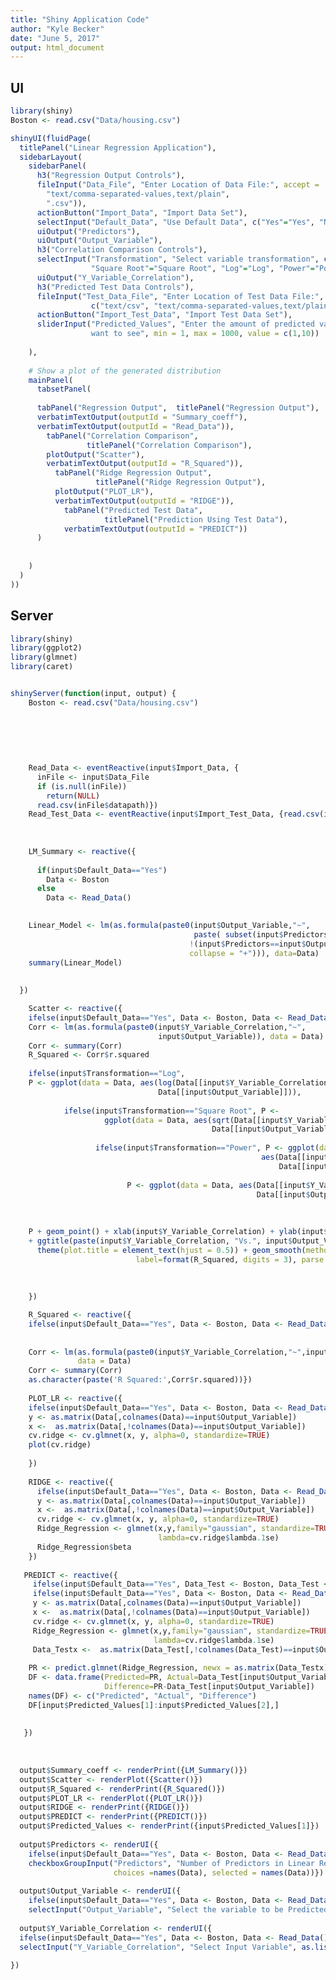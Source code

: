 ```yaml
---
title: "Shiny Application Code"
author: "Kyle Becker"
date: "June 5, 2017"
output: html_document
---
```


## UI

```r
library(shiny)
Boston <- read.csv("Data/housing.csv")

shinyUI(fluidPage(
  titlePanel("Linear Regression Application"),
  sidebarLayout(
    sidebarPanel(
      h3("Regression Output Controls"),
      fileInput("Data_File", "Enter Location of Data File:", accept =  c("text/csv",
        "text/comma-separated-values,text/plain",
        ".csv")), 
      actionButton("Import_Data", "Import Data Set"),
      selectInput("Default_Data", "Use Default Data", c("Yes"="Yes", "No"="No")),
      uiOutput("Predictors"),
      uiOutput("Output_Variable"),
      h3("Correlation Comparison Controls"),
      selectInput("Transformation", "Select variable transformation", c("None"="None", 
                  "Square Root"="Square Root", "Log"="Log", "Power"="Power")),
      uiOutput("Y_Variable_Correlation"),
      h3("Predicted Test Data Controls"),
      fileInput("Test_Data_File", "Enter Location of Test Data File:", accept =  
                  c("text/csv", "text/comma-separated-values,text/plain",".csv")), 
      actionButton("Import_Test_Data", "Import Test Data Set"),
      sliderInput("Predicted_Values", "Enter the amount of predicted values you 
                  want to see", min = 1, max = 1000, value = c(1,10))
      
    ),
    
    # Show a plot of the generated distribution
    mainPanel(
      tabsetPanel(
        
      tabPanel("Regression Output",  titlePanel("Regression Output"),
      verbatimTextOutput(outputId = "Summary_coeff"),
      verbatimTextOutput(outputId = "Read_Data")),
        tabPanel("Correlation Comparison",
                 titlePanel("Correlation Comparison"),
        plotOutput("Scatter"),
        verbatimTextOutput(outputId = "R_Squared")),
          tabPanel("Ridge Regression Output",
                   titlePanel("Ridge Regression Output"),
          plotOutput("PLOT_LR"),
          verbatimTextOutput(outputId = "RIDGE")),
            tabPanel("Predicted Test Data",
                     titlePanel("Prediction Using Test Data"),
            verbatimTextOutput(outputId = "PREDICT"))
      )
      
      
    )
  )
))
```

## Server



```r

library(shiny)
library(ggplot2)
library(glmnet)
library(caret)


shinyServer(function(input, output) {
    Boston <- read.csv("Data/housing.csv")
    
    
    
    
    
    
    Read_Data <- eventReactive(input$Import_Data, {
      inFile <- input$Data_File
      if (is.null(inFile))
        return(NULL)
      read.csv(inFile$datapath)})
    Read_Test_Data <- eventReactive(input$Import_Test_Data, {read.csv(input$Test_Data)})
  
    
  
    LM_Summary <- reactive({ 
    
      if(input$Default_Data=="Yes")
        Data <- Boston
      else
        Data <- Read_Data()  

    
    Linear_Model <- lm(as.formula(paste0(input$Output_Variable,"~", 
                                         paste( subset(input$Predictors, 
                                        !(input$Predictors==input$Output_Variable)) , 
                                        collapse = "+"))), data=Data)
    summary(Linear_Model)
    
    
  })

    Scatter <- reactive({
    ifelse(input$Default_Data=="Yes", Data <- Boston, Data <- Read_Data())
    Corr <- lm(as.formula(paste0(input$Y_Variable_Correlation,"~",
                                 input$Output_Variable)), data = Data)
    Corr <- summary(Corr)
    R_Squared <- Corr$r.squared
    
    ifelse(input$Transformation=="Log", 
    P <- ggplot(data = Data, aes(log(Data[[input$Y_Variable_Correlation]]), 
                                 Data[[input$Output_Variable]])),
            
            ifelse(input$Transformation=="Square Root", P <- 
                     ggplot(data = Data, aes(sqrt(Data[[input$Y_Variable_Correlation]]), 
                                             Data[[input$Output_Variable]])),
                   
                   ifelse(input$Transformation=="Power", P <- ggplot(data = Data, 
                                                        aes(Data[[input$Y_Variable_Correlation]]^2, 
                                                            Data[[input$Output_Variable]])),
                          
                          P <- ggplot(data = Data, aes(Data[[input$Y_Variable_Correlation]], 
                                                       Data[[input$Output_Variable]])))))
    
    
    
    P + geom_point() + xlab(input$Y_Variable_Correlation) + ylab(input$Output_Variable) 
    + ggtitle(paste(input$Y_Variable_Correlation, "Vs.", input$Output_Variable)) + 
      theme(plot.title = element_text(hjust = 0.5)) + geom_smooth(method = "lm") + geom_text(x=mean(input$Y_Variable_Correlation),y=mean(input$Output_Variable), 
                            label=format(R_Squared, digits = 3), parse = TRUE)
    
          
        
    })

    R_Squared <- reactive({
    ifelse(input$Default_Data=="Yes", Data <- Boston, Data <- Read_Data())
    
     
    Corr <- lm(as.formula(paste0(input$Y_Variable_Correlation,"~",input$Output_Variable)), 
               data = Data)
    Corr <- summary(Corr)
    as.character(paste('R Squared:',Corr$r.squared))})
    
    PLOT_LR <- reactive({
    ifelse(input$Default_Data=="Yes", Data <- Boston, Data <- Read_Data())
    y <- as.matrix(Data[,colnames(Data)==input$Output_Variable])
    x <-  as.matrix(Data[,!colnames(Data)==input$Output_Variable])
    cv.ridge <- cv.glmnet(x, y, alpha=0, standardize=TRUE)
    plot(cv.ridge)
    
    })
    
    RIDGE <- reactive({
      ifelse(input$Default_Data=="Yes", Data <- Boston, Data <- Read_Data())
      y <- as.matrix(Data[,colnames(Data)==input$Output_Variable])
      x <-  as.matrix(Data[,!colnames(Data)==input$Output_Variable])
      cv.ridge <- cv.glmnet(x, y, alpha=0, standardize=TRUE)
      Ridge_Regression <- glmnet(x,y,family="gaussian", standardize=TRUE, alpha=0, 
                                 lambda=cv.ridge$lambda.1se)
      Ridge_Regression$beta
    })
    
   PREDICT <- reactive({
     ifelse(input$Default_Data=="Yes", Data_Test <- Boston, Data_Test <- Read_Data())
     ifelse(input$Default_Data=="Yes", Data <- Boston, Data <- Read_Data())
     y <- as.matrix(Data[,colnames(Data)==input$Output_Variable])
     x <-  as.matrix(Data[,!colnames(Data)==input$Output_Variable])
     cv.ridge <- cv.glmnet(x, y, alpha=0, standardize=TRUE)
     Ridge_Regression <- glmnet(x,y,family="gaussian", standardize=TRUE, alpha=0, 
                                lambda=cv.ridge$lambda.1se)
     Data_Testx <-  as.matrix(Data_Test[,!colnames(Data_Test)==input$Output_Variable])
     
    PR <- predict.glmnet(Ridge_Regression, newx = as.matrix(Data_Testx),s="lambda min")
    DF <- data.frame(Predicted=PR, Actual=Data_Test[input$Output_Variable], 
                     Difference=PR-Data_Test[input$Output_Variable])
    names(DF) <- c("Predicted", "Actual", "Difference")
    DF[input$Predicted_Values[1]:input$Predicted_Values[2],]
    
     
   }) 
  
  
  
  output$Summary_coeff <- renderPrint({LM_Summary()})
  output$Scatter <- renderPlot({Scatter()})
  output$R_Squared <- renderPrint({R_Squared()})
  output$PLOT_LR <- renderPlot({PLOT_LR()})
  output$RIDGE <- renderPrint({RIDGE()})
  output$PREDICT <- renderPrint({PREDICT()})
  output$Predicted_Values <- renderPrint({input$Predicted_Values[1]})
  
  output$Predictors <- renderUI({
    ifelse(input$Default_Data=="Yes", Data <- Boston, Data <- Read_Data())
    checkboxGroupInput("Predictors", "Number of Predictors in Linear Regression:", 
                       choices =names(Data), selected = names(Data))})
  
  output$Output_Variable <- renderUI({
    ifelse(input$Default_Data=="Yes", Data <- Boston, Data <- Read_Data())
    selectInput("Output_Variable", "Select the variable to be Predicted", as.list(names(Data)))})
  
  output$Y_Variable_Correlation <- renderUI({
  ifelse(input$Default_Data=="Yes", Data <- Boston, Data <- Read_Data())
  selectInput("Y_Variable_Correlation", "Select Input Variable", as.list(names(Data)))})
  
})
```